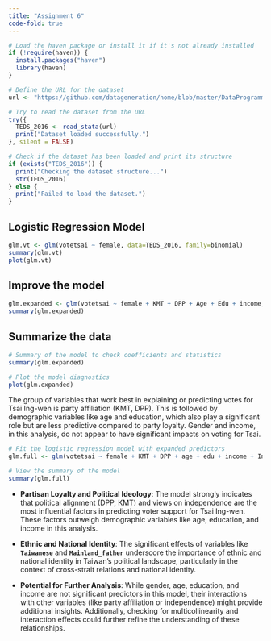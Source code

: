 ```yaml
---
title: "Assignment 6"
code-fold: true
---
```


```r
# Load the haven package or install it if it's not already installed
if (!require(haven)) {
  install.packages("haven")
  library(haven)
}

# Define the URL for the dataset
url <- "https://github.com/datageneration/home/blob/master/DataProgramming/data/TEDS_2016.dta?raw=true"

# Try to read the dataset from the URL
try({
  TEDS_2016 <- read_stata(url)
  print("Dataset loaded successfully.")
}, silent = FALSE)

# Check if the dataset has been loaded and print its structure
if (exists("TEDS_2016")) {
  print("Checking the dataset structure...")
  str(TEDS_2016)
} else {
  print("Failed to load the dataset.")
}

```

## Logistic Regression Model

```r
glm.vt <- glm(votetsai ~ female, data=TEDS_2016, family=binomial)
summary(glm.vt)
plot(glm.vt)


```

## Improve the model

```r
glm.expanded <- glm(votetsai ~ female + KMT + DPP + Age + Edu + income, data=TEDS_2016, family=binomial)
summary(glm.expanded)

```

## Summarize the data

```r
# Summary of the model to check coefficients and statistics
summary(glm.expanded)

# Plot the model diagnostics
plot(glm.expanded)
```

The group of variables that work best in explaining or predicting votes for Tsai Ing-wen is party affiliation (KMT, DPP). This is followed by demographic variables like age and education, which also play a significant role but are less predictive compared to party loyalty. Gender and income, in this analysis, do not appear to have significant impacts on voting for Tsai.

```r
# Fit the logistic regression model with expanded predictors
glm.full <- glm(votetsai ~ female + KMT + DPP + age + edu + income + Independence + Econ_worse + Govt_dont_care + Minnan_father + Mainland_father + Taiwanese, data=TEDS_2016, family=binomial)

# View the summary of the model
summary(glm.full)
```

-   **Partisan Loyalty and Political Ideology**: The model strongly indicates that political alignment (DPP, KMT) and views on independence are the most influential factors in predicting voter support for Tsai Ing-wen. These factors outweigh demographic variables like age, education, and income in this analysis.

-   **Ethnic and National Identity**: The significant effects of variables like **`Taiwanese`** and **`Mainland_father`** underscore the importance of ethnic and national identity in Taiwan's political landscape, particularly in the context of cross-strait relations and national identity.

-   **Potential for Further Analysis**: While gender, age, education, and income are not significant predictors in this model, their interactions with other variables (like party affiliation or independence) might provide additional insights. Additionally, checking for multicollinearity and interaction effects could further refine the understanding of these relationships.

```{}
```

```         
```
